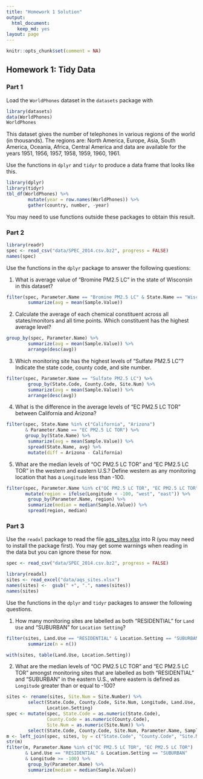 ```yaml
---
title: "Homework 1 Solution"
output: 
  html_document: 
    keep_md: yes
layout: page
---
```


```r
knitr::opts_chunk$set(comment = NA)
```


## Homework 1: Tidy Data

### Part 1

Load the `WorldPhones` dataset in the `datasets` package with


```r
library(datasets)
data(WorldPhones)
WorldPhones
```

This dataset gives the number of telephones in various regions of the world (in thousands). The regions are: North America, Europe, Asia, South America, Oceania, Africa, Central America and data are available for the years 1951, 1956, 1957, 1958, 1959, 1960, 1961.

Use the functions in `dplyr` and `tidyr` to produce a data frame that looks like this.

```r
library(dplyr)
library(tidyr)
tbl_df(WorldPhones) %>% 
        mutate(year = row.names(WorldPhones)) %>%
        gather(country, number, -year)
```

You may need to use functions outside these packages to obtain this result.

### Part 2

```r
library(readr)
spec <- read_csv("data/SPEC_2014.csv.bz2", progress = FALSE)
names(spec)
```

Use the functions in the `dplyr` package to answer the following questions:

1. What is average value of "Bromine PM2.5 LC" in the state of Wisconsin in this dataset?

```r
filter(spec, Parameter.Name == "Bromine PM2.5 LC" & State.Name == "Wisconsin") %>%
        summarize(avg = mean(Sample.Value))
```

2. Calculate the average of each chemical constituent across all states/monitors and all time points. Which constituent has the highest average level?

```r
group_by(spec, Parameter.Name) %>% 
        summarize(avg = mean(Sample.Value)) %>%
        arrange(desc(avg))                          
```

3. Which monitoring site has the highest levels of "Sulfate PM2.5 LC"? Indicate the state code, county code, and site number.

```r
filter(spec, Parameter.Name == "Sulfate PM2.5 LC") %>%
        group_by(State.Code, County.Code, Site.Num) %>%
        summarize(avg = mean(Sample.Value)) %>%
        arrange(desc(avg))
```

4. What is the difference in the average levels of "EC PM2.5 LC TOR" between California and Arizona?

```r
filter(spec, State.Name %in% c("California", "Arizona") 
       & Parameter.Name == "EC PM2.5 LC TOR") %>%
       group_by(State.Name) %>%
        summarize(avg = mean(Sample.Value)) %>%
        spread(State.Name, avg) %>%
        mutate(diff = Arizona - California)
```

5. What are the median levels of "OC PM2.5 LC TOR" and "EC PM2.5 LC TOR" in the western and eastern U.S.? Define western as any monitoring location that has a `Longitude` less than -100.

```r
filter(spec, Parameter.Name %in% c("OC PM2.5 LC TOR", "EC PM2.5 LC TOR")) %>%
       mutate(region = ifelse(Longitude < -100, "west", "east")) %>%
        group_by(Parameter.Name, region) %>%
        summarize(median = median(Sample.Value)) %>%
        spread(region, median)
```


### Part 3

Use the `readxl` package to read the file
[aqs_sites.xlsx](../data/aqs_sites.xlsx) into R (you may need to
install the package first). You may get some warnings when reading in the data but you can ignore these for now.

```r
spec <- read_csv("data/SPEC_2014.csv.bz2", progress = FALSE)

library(readxl)
sites <- read_excel("data/aqs_sites.xlsx")
names(sites) <-  gsub(" +", ".", names(sites))
names(sites)
```

Use the functions in the `dplyr` and `tidyr` packages to answer the following questions.

1. How many monitoring sites are labelled as both "RESIDENTIAL" for `Land Use` and "SUBURBAN" for `Location Setting`?

```r
filter(sites, Land.Use == "RESIDENTIAL" & Location.Setting == "SUBURBAN") %>%
        summarize(n = n())
```

```r
with(sites, table(Land.Use, Location.Setting))
```

2. What are the median levels of "OC PM2.5 LC TOR" and "EC PM2.5 LC TOR" amongst monitoring sites that are labelled as both "RESIDENTIAL" and "SUBURBAN" in the eastern U.S., where eastern is defined as `Longitude` greater than or equal to -100?

```r
sites <- rename(sites, Site.Num = Site.Number) %>%
        select(State.Code, County.Code, Site.Num, Longitude, Land.Use, 
               Location.Setting)
spec <- mutate(spec, State.Code = as.numeric(State.Code),
               County.Code = as.numeric(County.Code),
               Site.Num = as.numeric(Site.Num)) %>%
        select(State.Code, County.Code, Site.Num, Parameter.Name, Sample.Value)
m <- left_join(spec, sites, by = c("State.Code", "County.Code", "Site.Num"))
str(m)
filter(m, Parameter.Name %in% c("OC PM2.5 LC TOR", "EC PM2.5 LC TOR")
       & Land.Use == "RESIDENTIAL" & Location.Setting == "SUBURBAN"
       & Longitude >= -100) %>%
        group_by(Parameter.Name) %>%
        summarize(median = median(Sample.Value))

```

